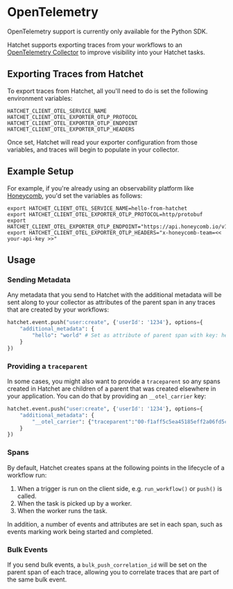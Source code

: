 
# OpenTelemetry

<Callout type="info" emoji="🪓">
  OpenTelemetry support is currently only available for the Python SDK.
</Callout>

Hatchet supports exporting traces from your workflows to an [OpenTelemetry Collector](https://opentelemetry.io/docs/collector/) to improve visibility into your Hatchet tasks.

## Exporting Traces from Hatchet

To export traces from Hatchet, all you'll need to do is set the following environment variables:

```
HATCHET_CLIENT_OTEL_SERVICE_NAME
HATCHET_CLIENT_OTEL_EXPORTER_OTLP_PROTOCOL
HATCHET_CLIENT_OTEL_EXPORTER_OTLP_ENDPOINT
HATCHET_CLIENT_OTEL_EXPORTER_OTLP_HEADERS
```

Once set, Hatchet will read your exporter configuration from those variables, and traces will begin to populate in your collector.

## Example Setup

For example, if you're already using an observability platform like [Honeycomb](https://www.honeycomb.io/), you'd set the variables as follows:

```
export HATCHET_CLIENT_OTEL_SERVICE_NAME=hello-from-hatchet
export HATCHET_CLIENT_OTEL_EXPORTER_OTLP_PROTOCOL=http/protobuf
export HATCHET_CLIENT_OTEL_EXPORTER_OTLP_ENDPOINT="https://api.honeycomb.io/v1/traces"
export HATCHET_CLIENT_OTEL_EXPORTER_OTLP_HEADERS="x-honeycomb-team=<< your-api-key >>"
```

## Usage

### Sending Metadata

Any metadata that you send to Hatchet with the additional metadata will be sent along to your collector as attributes of the parent span in any traces that are created by your workflows:

```python
hatchet.event.push("user:create", {'userId': '1234'}, options={
    "additional_metadata": {
        "hello": "world" # Set as attribute of parent span with key: hello, value: world
    }
})
```

### Providing a `traceparent`

In some cases, you might also want to provide a `traceparent` so any spans created in Hatchet are children of a parent that was created elsewhere in your application. You can do that by providing an `__otel_carrier` key:

```python
hatchet.event.push("user:create", {'userId': '1234'}, options={
    "additional_metadata": {
        "__otel_carrier": {"traceparent":"00-f1aff5c5ea45185eff2a06fd5c0ed6c5-6f4116aff54d54d1-01"} ## example traceparent
    }
})
```

### Spans

By default, Hatchet creates spans at the following points in the lifecycle of a workflow run:

1. When a trigger is run on the client side, e.g. `run_workflow()` or `push()` is called.
2. When the task is picked up by a worker.
3. When the worker runs the task.

In addition, a number of events and attributes are set in each span, such as events marking work being started and completed.

### Bulk Events

If you send bulk events, a `bulk_push_correlation_id` will be set on the parent span of each trace, allowing you to correlate traces that are part of the same bulk event.
